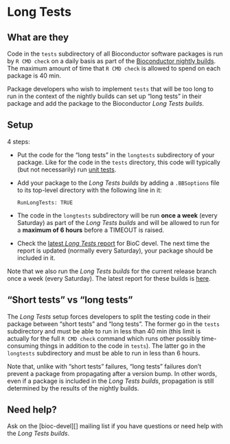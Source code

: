 # Long Tests

## What are they

Code in the `tests` subdirectory of all Bioconductor software
packages is run by `R CMD check` on a daily basis as part of
the [Bioconductor nightly builds][devel-software-build-report].
The maximum amount of time that `R CMD check` is allowed to spend
on each package is 40 min.

Package developers who wish to implement `tests` that will be too long
to run in the context of the nightly builds can set up "long tests" in
their package and add the package to the Bioconductor _Long Tests builds_.

## Setup

4 steps:

- Put the code for the "long tests" in the `longtests` subdirectory of
  your package. Like for the code in the `tests` directory, this code
  will typically (but not necessarily) run [unit tests][unitTesting-guidelines].

- Add your package to the _Long Tests builds_ by adding a `.BBSoptions`
  file to its top-level directory with the following line in it:
  ```
  RunLongTests: TRUE
  ```

- The code in the `longtests` subdirectory will be run **once a week**
  (every Saturday) as part of the _Long Tests builds_ and will be allowed
  to run for a **maximum of 6 hours** before a TIMEOUT is raised.

- Check the
  [latest _Long Tests_ report][devel-LongTests-report] for BioC devel.
  The next time the report is updated (normally every Saturday), your
  package should be included in it.

Note that we also run the _Long Tests builds_ for the current release
branch once a week (every Saturday). The latest report for these builds
is [here][release-LongTests-report].

## "Short tests" vs "long tests"

The _Long Tests_ setup forces developers to split the testing code
in their package between "short tests" and "long tests". The former go in
the `tests` subdirectory and must be able to run in less than 40 min (this
limit is actually for the full `R CMD check` command which runs other
possibly time-consuming things in addition to the code in `tests`).
The latter go in the `longtests` subdirectory and must be able to run
in less than 6 hours.

Note that, unlike with "short tests" failures, "long tests" failures don't
prevent a package from propagating after a version bump. In other words,
even if a package is included in the _Long Tests builds_, propagation
is still determined by the results of the nightly builds.

## Need help?

Ask on the [bioc-devel][] mailing list if you have questions or
need help with the _Long Tests builds_.


[devel-software-build-report]: https://bioconductor.org/checkResults/devel/bioc-LATEST/
[unitTesting-guidelines]: #tests
[devel-LongTests-report]: https://bioconductor.org/checkResults/devel/bioc-longtests-LATEST/
[release-LongTests-report]: https://bioconductor.org/checkResults/release/bioc-longtests-LATEST/
